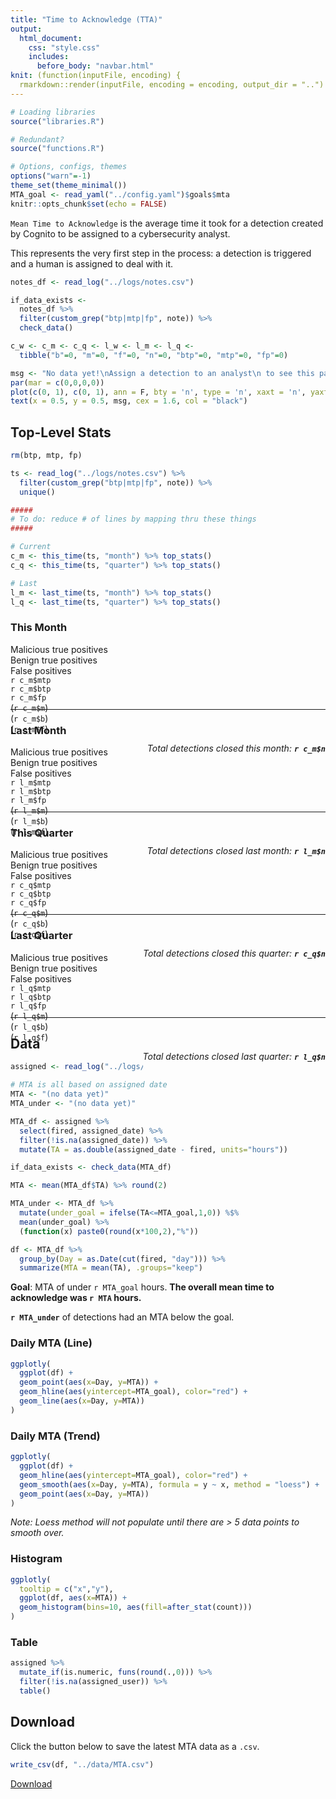 ```yaml
---
title: "Time to Acknowledge (TTA)"
output:
  html_document:
    css: "style.css"
    includes:
      before_body: "navbar.html"
knit: (function(inputFile, encoding) {
  rmarkdown::render(inputFile, encoding = encoding, output_dir = "..") })
---
```


```r
# Loading libraries
source("libraries.R")

# Redundant?
source("functions.R")

# Options, configs, themes
options("warn"=-1)
theme_set(theme_minimal())
MTA_goal <- read_yaml("../config.yaml")$goals$mta
knitr::opts_chunk$set(echo = FALSE)
```

`Mean Time to Acknowledge` is the average time it took for a detection created by Cognito to be assigned to a cybersecurity analyst.

This represents the very first step in the process: a detection is triggered and a human is assigned to deal with it.

```r
notes_df <- read_log("../logs/notes.csv")

if_data_exists <-
  notes_df %>%
  filter(custom_grep("btp|mtp|fp", note)) %>%
  check_data()

c_w <- c_m <- c_q <- l_w <- l_m <- l_q <- 
  tibble("b"=0, "m"=0, "f"=0, "n"=0, "btp"=0, "mtp"=0, "fp"=0)
```

```r
msg <- "No data yet!\nAssign a detection to an analyst\n to see this page populate."
par(mar = c(0,0,0,0))
plot(c(0, 1), c(0, 1), ann = F, bty = 'n', type = 'n', xaxt = 'n', yaxt = 'n')
text(x = 0.5, y = 0.5, msg, cex = 1.6, col = "black")
```


## Top-Level Stats {.tabset}

```r
rm(btp, mtp, fp)

ts <- read_log("../logs/notes.csv") %>%
  filter(custom_grep("btp|mtp|fp", note)) %>%
  unique()

#####
# To do: reduce # of lines by mapping thru these things
#####

# Current
c_m <- this_time(ts, "month") %>% top_stats()
c_q <- this_time(ts, "quarter") %>% top_stats()

# Last
l_m <- last_time(ts, "month") %>% top_stats()
l_q <- last_time(ts, "quarter") %>% top_stats()
```


### This Month

<div style="height:90px;" id="closed_m">
<div>
  <div id="stat-col">Malicious true positives</div>
  <div id="stat-col">Benign true positives</div>
  <div id="stat-col">False positives</div>
</div>

<div>
  <div id="stat-col"> <a id="stat"> `r c_m$mtp` </a> </div>
  <div id="stat-col"> <a id="stat"> `r c_m$btp` </a> </div>
  <div id="stat-col"> <a id="stat"> `r c_m$fp` </a> </div>
</div>

<div>
  <div id="stat-col">(`r c_m$m`)</div>
  <div id="stat-col">(`r c_m$b`)</div>
  <div id="stat-col">(`r c_m$f`)</div>
</div>

<div style="float: right;">
  <i> Total detections closed this month: <b> `r c_m$n` </b> </i>
</div>
</div>

***

### Last Month

<div style="height:90px;" id="closed_m">
<div>
  <div id="stat-col">Malicious true positives</div>
  <div id="stat-col">Benign true positives</div>
  <div id="stat-col">False positives</div>
</div>

<div>
  <div id="stat-col"> <a id="stat"> `r l_m$mtp` </a> </div>
  <div id="stat-col"> <a id="stat"> `r l_m$btp` </a> </div>
  <div id="stat-col"> <a id="stat"> `r l_m$fp` </a> </div>
</div>

<div>
  <div id="stat-col">(`r l_m$m`)</div>
  <div id="stat-col">(`r l_m$b`)</div>
  <div id="stat-col">(`r l_m$f`)</div>
</div>

<div style="float: right;">
  <i> Total detections closed last month: <b> `r l_m$n` </b> </i>
</div>
</div>

***

### This Quarter

<div style="height:90px;" id="closed_q">
<div>
  <div id="stat-col">Malicious true positives</div>
  <div id="stat-col">Benign true positives</div>
  <div id="stat-col">False positives</div>
</div>

<div>
  <div id="stat-col"> <a id="stat"> `r c_q$mtp` </a> </div>
  <div id="stat-col"> <a id="stat"> `r c_q$btp` </a> </div>
  <div id="stat-col"> <a id="stat"> `r c_q$fp` </a> </div>
</div>

<div>
  <div id="stat-col">(`r c_q$m`)</div>
  <div id="stat-col">(`r c_q$b`)</div>
  <div id="stat-col">(`r c_q$f`)</div>
</div>

<div style="float: right;">
  <i> Total detections closed this quarter: <b> `r c_q$n` </b> </i>
</div>
</div>

***

### Last Quarter

<div style="height:90px;" id="closed_q">
<div>
  <div id="stat-col">Malicious true positives</div>
  <div id="stat-col">Benign true positives</div>
  <div id="stat-col">False positives</div>
</div>

<div>
  <div id="stat-col"> <a id="stat"> `r l_q$mtp` </a> </div>
  <div id="stat-col"> <a id="stat"> `r l_q$btp` </a> </div>
  <div id="stat-col"> <a id="stat"> `r l_q$fp` </a> </div>
</div>

<div>
  <div id="stat-col">(`r l_q$m`)</div>
  <div id="stat-col">(`r l_q$b`)</div>
  <div id="stat-col">(`r l_q$f`)</div>
</div>

<div style="float: right;">
  <i> Total detections closed last quarter: <b> `r l_q$n` </b> </i>
</div>
</div>

***

## Data {.tabset}

```r
assigned <- read_log("../logs/assigned.csv")
```

```r
# MTA is all based on assigned date
MTA <- "(no data yet)"
MTA_under <- "(no data yet)"

MTA_df <- assigned %>%
  select(fired, assigned_date) %>%
  filter(!is.na(assigned_date)) %>%
  mutate(TA = as.double(assigned_date - fired, units="hours"))

if_data_exists <- check_data(MTA_df)
```

```r
MTA <- mean(MTA_df$TA) %>% round(2)

MTA_under <- MTA_df %>%
  mutate(under_goal = ifelse(TA<=MTA_goal,1,0)) %$%
  mean(under_goal) %>%
  (function(x) paste0(round(x*100,2),"%"))

df <- MTA_df %>%
  group_by(Day = as.Date(cut(fired, "day"))) %>%
  summarize(MTA = mean(TA), .groups="keep")
```

**Goal**: MTA of under `r MTA_goal` hours. **The overall mean time to acknowledge was `r MTA` hours.**

**`r MTA_under`** of detections had an MTA below the goal.

### Daily MTA (Line)

```r
ggplotly(
  ggplot(df) +
  geom_point(aes(x=Day, y=MTA)) +
  geom_hline(aes(yintercept=MTA_goal), color="red") +
  geom_line(aes(x=Day, y=MTA))
)
```

### Daily MTA (Trend)

```r
ggplotly(
  ggplot(df) +
  geom_hline(aes(yintercept=MTA_goal), color="red") +
  geom_smooth(aes(x=Day, y=MTA), formula = y ~ x, method = "loess") +
  geom_point(aes(x=Day, y=MTA))
)
```

*Note: Loess method will not populate until there are \> 5 data points to smooth over.*

### Histogram

```r
ggplotly(
  tooltip = c("x","y"),
  ggplot(df, aes(x=MTA)) +
  geom_histogram(bins=10, aes(fill=after_stat(count)))
)
```

### Table

```r
assigned %>%
  mutate_if(is.numeric, funs(round(.,0))) %>%
  filter(!is.na(assigned_user)) %>%
  table()
```

## Download

Click the button below to save the latest MTA data as a `.csv`.

```r
write_csv(df, "../data/MTA.csv")
```

<a id="button" download="MTA.csv" href="../data/MTA.csv">Download</a>
<div class="spacer"></div>